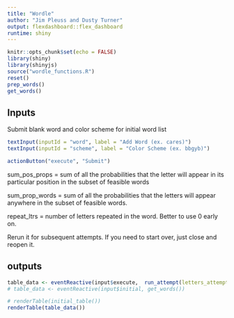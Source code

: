 ```yaml
---
title: "Wordle"
author: "Jim Pleuss and Dusty Turner"
output: flexdashboard::flex_dashboard
runtime: shiny
---
```


```r
knitr::opts_chunk$set(echo = FALSE)
library(shiny)
library(shinyjs)
source("wordle_functions.R")
reset()  
prep_words()
get_words() 
```

Inputs {.sidebar}
-------------------------------

Submit blank word and color scheme for initial word list

```r


textInput(inputId = "word", label = "Add Word (ex. cares)")
textInput(inputId = "scheme", label = "Color Scheme (ex. bbgyb)")

actionButton("execute", "Submit")

```


sum_pos_props = sum of all the probabilities that the letter will appear in its particular position in the subset of feasible words

sum_prop_words = sum of all the probabilities that the letters will appear anywhere in the subset of feasible words.

repeat_ltrs = number of letters repeated in the word. Better to use 0 early on.

Rerun it for subsequent attempts. If you need to start over, just close and reopen it.


outputs
-------------------------------

```r
table_data <- eventReactive(input$execute,  run_attempt(letters_attempt = input$word, colors_attempt = input$scheme))
# table_data <- eventReactive(input$initial, get_words())

# renderTable(initial_table())
renderTable(table_data())

```




<!-- ```{r echo=FALSE} -->

<!-- shinyApp( -->
<!--   ui = basicPage( -->
<!--     numericInput("num", label = "Make changes", value = 1), -->
<!--     submitButton("Update View", icon("refresh")), -->
<!--     helpText("When you click the button above, you should see", -->
<!--              "the output below update to reflect the value you", -->
<!--              "entered at the top:"), -->
<!--     verbatimTextOutput("value") -->
<!--   ), -->
<!--   server = function(input, output) { -->

<!--     # submit buttons do not have a value of their own, -->
<!--     # they control when the app accesses values of other widgets. -->
<!--     # input$num is the value of the number widget. -->
<!--     output$value <- renderPrint({ input$num }) -->
<!--   } -->
<!-- ) -->
<!-- ``` -->

